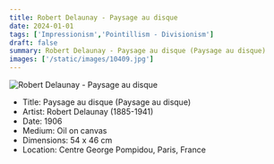 ```yaml
---
title: Robert Delaunay - Paysage au disque
date: 2024-01-01
tags: ['Impressionism','Pointillism - Divisionism']
draft: false
summary: Robert Delaunay - Paysage au disque (Paysage au disque)
images: ['/static/images/10409.jpg']
---
```


![Robert Delaunay - Paysage au disque](/static/images/10409.jpg)

* Title: Paysage au disque (Paysage au disque)
* Artist: Robert Delaunay (1885-1941)
* Date: 1906
* Medium: Oil on canvas
* Dimensions: 54 x 46 cm
* Location: Centre George Pompidou, Paris, France


